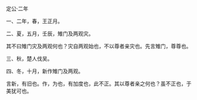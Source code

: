 

定公·二年

一、二年，春，王正月。

二、夏，五月，壬辰，雉门及两观灾。

其不曰雉门灾及两观何也？灾自两观始也，不以尊者亲灾也。先言雉门，尊尊也。

三、秋，楚人伐吴。

四、冬，十月，新作雉门及两观。

言新，有旧也。作，为也，有加度也，此不正。其以尊者亲之何也？虽不正也，于美犹可也。

